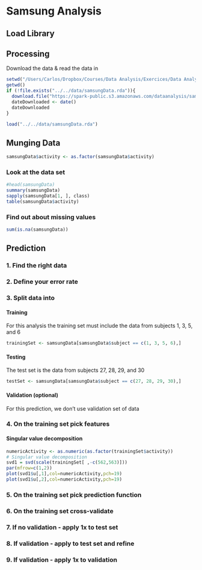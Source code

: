 Samsung Analysis
========================================================

Load Library
--------------------------------------------------------


Processing
--------------------------------------------------------
Download the data & read the data in 

```r
setwd("/Users/Carlos/Dropbox/Courses/Data Analysis/Exercices/Data Analysis/Data Analysis 2/code/SamsungAnalysis/")
getwd()
if (!file.exists("../../data/samsungData.rda")){
  download.file("https://spark-public.s3.amazonaws.com/dataanalysis/samsungData.rda", destfile="../../data/samsungData.rda", method = "curl")
  dateDownloaded <- date()
  dateDownloaded
}

load("../../data/samsungData.rda")
```
Munging Data
-------------------------------------------------------------
```r
samsungData$activity <- as.factor(samsungData$activity)

```
### Look at the data set
```r
#head(samsungData)
summary(samsungData)
sapply(samsungData[1, ], class)
table(samsungData$activity)
```

### Find out about missing values
```r
sum(is.na(samsungData))
```

Prediction
---------------------------------------------------------------
### 1. Find the right data


### 2. Define your error rate 

### 3. Split data into

#### Training
For this analysis the training set must include the data from subjects 1, 3, 5, and 6
```r
trainingSet <- samsungData[samsungData$subject == c(1, 3, 5, 6),]

```

#### Testing
The test set is the data from subjects 27, 28, 29, and 30
```r
testSet <- samsungData[samsungData$subject == c(27, 28, 29, 30),]

```


#### Validation (optional)
For this prediction, we don't use validation set of data

### 4. On the training set pick features

#### Singular value decomposition
```r
numericActivity <- as.numeric(as.factor(trainingSet$activity))
# Singular value decomposition
svd1 = svd(scale(trainingSet[ ,-c(562,563)])) 
par(mfrow=c(1,2))
plot(svd1$u[,1],col=numericActivity,pch=19) 
plot(svd1$u[,2],col=numericActivity,pch=19)
```


### 5. On the training set pick prediction function

### 6. On the training set cross-validate

### 7. If no validation - apply 1x to test set

### 8. If validation - apply to test set and refine 

### 9. If validation - apply 1x to validation
